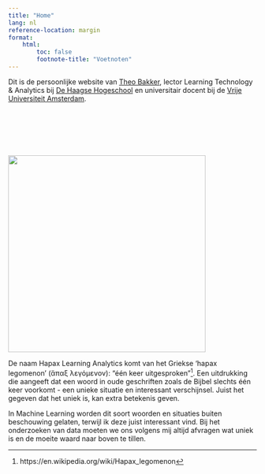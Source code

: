 ```yaml
---
title: "Home"
lang: nl
reference-location: margin
format:
    html:
        toc: false
        footnote-title: "Voetnoten"
---
```


Dit is de persoonlijke website van [Theo Bakker](/over.html), lector Learning Technology & Analytics bij [De Haagse Hogeschool](https://hhs.nl) en universitair docent bij de [Vrije Universiteit Amsterdam](https://vu.nl).

::: logo-wrapper
::: logo-hhs
 
:::

::: logo-spacer
 
:::

::: logo-vu
 
:::
:::

::: column-margin
![](Theo%20Bakker_HHs_klein_smal.png){width="400"}
:::

De naam Hapax Learning Analytics komt van het Griekse 'hapax legomenon' (ἅπαξ λεγόμενον): "één keer uitgesproken"[^1]. Een uitdrukking die aangeeft dat een woord in oude geschriften zoals de Bijbel slechts één keer voorkomt - een unieke situatie en interessant verschijnsel. Juist het gegeven dat het uniek is, kan extra betekenis geven.

[^1]: https://en.wikipedia.org/wiki/Hapax_legomenon

In Machine Learning worden dit soort woorden en situaties buiten beschouwing gelaten, terwijl ik deze juist interessant vind. Bij het onderzoeken van data moeten we ons volgens mij altijd afvragen wat uniek is en de moeite waard naar boven te tillen.
